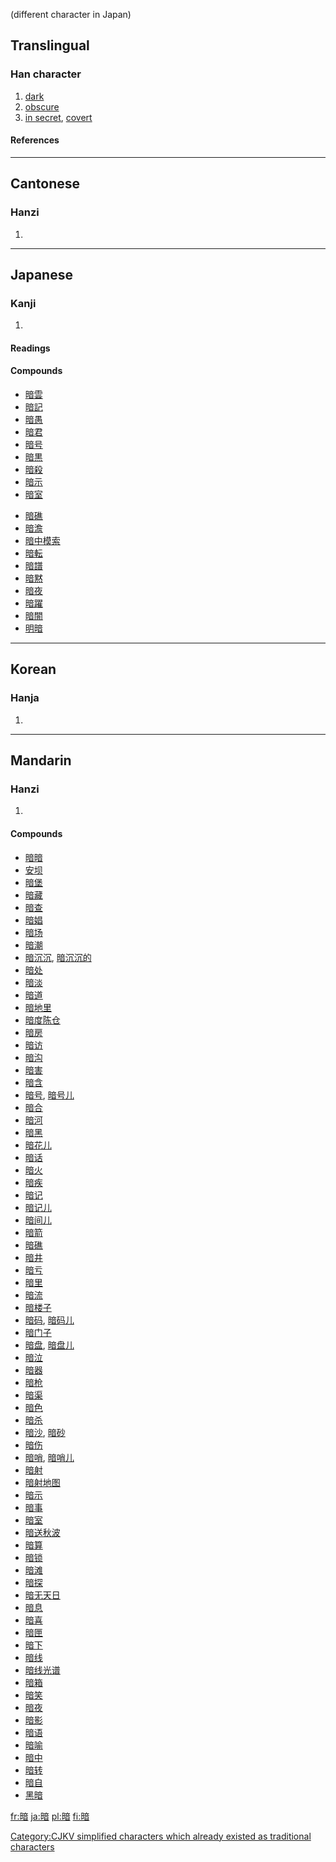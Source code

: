 {{see|晻|闇}} (different character in Japan)

==Translingual==
===Han character===
{{Han char|rn=72|rad=日|as=09|sn=13|four=6006<sub>1</sub>|canj=日卜廿日 (AYTA)|ids=⿰[[日]][[音]]}}
# [[dark]]
# [[obscure]]
# [[in secret]], [[covert]]
====References====
{{Han ref|kx=0498.270|dkj=14065|dj=0866.200|hdz=21526.060|uh=6697|ud=26263|bh=B774|bd=46964}}

----

==Cantonese==
===Hanzi===
{{yue-hanzi|jyut=|y=am3, ngam3}}
# {{defn|Cantonese}}

----
==Japanese==
===Kanji===
{{ja-kanji|grade=3|rs=日09}}
# {{defn|Japanese}} 
====Readings====
{{ja-readings|on=[[あん]] (an)|kun=[[くらい]] (kurai), [[やみ]] (yami)}}

====Compounds====
{{top2}}
*[[暗雲]]
*[[暗記]]
*[[暗愚]]
*[[暗君]]
*[[暗号]]
*[[暗黒]]
*[[暗殺]]
*[[暗示]]
*[[暗室]]
{{mid2}}
*[[暗礁]]
*[[暗澹]]
*[[暗中模索]]
*[[暗転]]
*[[暗譜]]
*[[暗黙]]
*[[暗夜]]
*[[暗躍]]
*[[暗闇]]
*[[明暗]]
{{bottom}}

----

==Korean==
===Hanja===
{{ko-hanja|hangeul=암|eumhun=|rv=am|mr=am|y=am}}
# {{defn|Korean}}





[[Category:CJKV simplified characters which already existed as traditional characters]]

----
==Mandarin==
===Hanzi===
{{cmn-hanzi|tra=[[晻]], [[闇]]|pin=[[àn]] ([[an4]]), [[mǐng]] ([[ming3]])|wg=an<sup>4</sup>, ming<sup>3</sup>}}
# {{defn|Mandarin}}

====Compounds====
*[[暗暗]]
*[[安坝]]
*[[暗堡]]
*[[暗藏]]
*[[暗查]]
*[[暗娼]]
*[[暗场]]
*[[暗潮]]
*[[暗沉沉]], [[暗沉沉的]]
*[[暗处]]
*[[暗淡]]
*[[暗道]]
*[[暗地里]]
*[[暗度陈仓]]
*[[暗房]]
*[[暗访]]
*[[暗沟]]
*[[暗害]]
*[[暗含]]
*[[暗号]], [[暗号儿]]
*[[暗合]]
*[[暗河]]
*[[暗黑]]
*[[暗花儿]]
*[[暗话]]
*[[暗火]]
*[[暗疾]]
*[[暗记]]
*[[暗记儿]]
*[[暗间儿]]
*[[暗箭]]
*[[暗礁]]
*[[暗井]]
*[[暗亏]]
*[[暗里]]
*[[暗流]]
*[[暗楼子]]
*[[暗码]], [[暗码儿]]
*[[暗门子]]
*[[暗盘]], [[暗盘儿]]
*[[暗泣]]
*[[暗器]]
*[[暗枪]]
*[[暗渠]]
*[[暗色]]
*[[暗杀]]
*[[暗沙]], [[暗砂]]
*[[暗伤]]
*[[暗哨]], [[暗哨儿]]
*[[暗射]]
*[[暗射地图]]
*[[暗示]]
*[[暗事]]
*[[暗室]]
*[[暗送秋波]]
*[[暗算]]
*[[暗锁]]
*[[暗滩]]
*[[暗探]]
*[[暗无天日]]
*[[暗息]]
*[[暗喜]]
*[[暗匣]]
*[[暗下]]
*[[暗线]]
*[[暗线光谱]]
*[[暗箱]]
*[[暗笑]]
*[[暗夜]]
*[[暗影]]
*[[暗语]]
*[[暗喻]]
*[[暗中]]
*[[暗转]]
*[[暗自]]
*[[黑暗]]

[[fr:暗]]
[[ja:暗]]
[[pl:暗]]
[[fi:暗]]